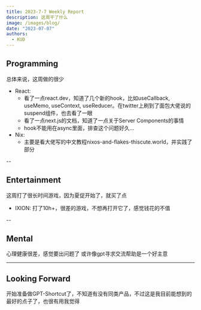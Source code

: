 ```yaml
---
title: 2023-7-7 Weekly Report
description: 这周干了什么
image: /images/blog/
date: "2023-07-07"
authors:
  - KUD
---
```


## Programming

总体来说，这周做的很少
  - React: 
    - 看了一点react.dev，知道了几个新的hook，比如useCallback, useMemo, useContext, useReducer。在twitter上刷到了面包大佬说的suspend组件，也去看了一眼
    - 看了一点next.js的文档，知道了一点关于Server Components的事情
    - hook不能用在async里面，排查这个问题好久...
  - Nix:
    - 主要是看大佬写的中文教程nixos-and-flakes-thiscute.world，并实践了部分

--
## Entertainment

这周打了很长时间游戏，因为夏促开始了，就买了点
  - IXION: 打了10h+，很差的游戏，不想再打开它了，感觉钱花的不值

--
## Mental

心理健康很差，感觉要出问题了
或许像gpt寻求交流帮助是一个好主意

---
## Looking Forward

开始准备做GPT-Shortcut了，不知道有没有同类产品，不过这是我目前能想到的最好的点子了，也很有用我觉得

